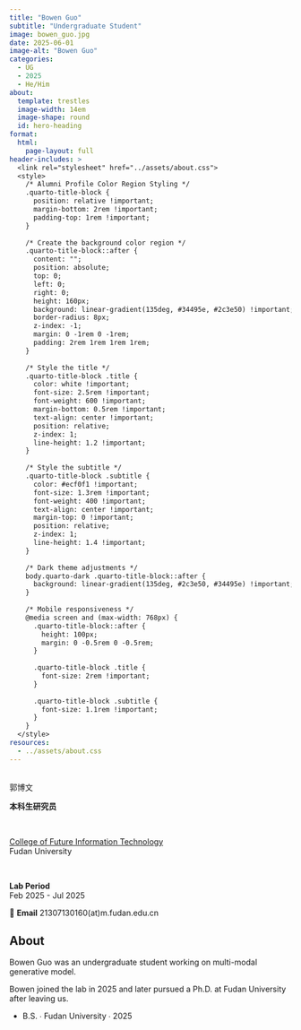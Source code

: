 ```yaml
---
title: "Bowen Guo"
subtitle: "Undergraduate Student"
image: bowen_guo.jpg
date: 2025-06-01
image-alt: "Bowen Guo"
categories:
  - UG
  - 2025
  - He/Him
about:
  template: trestles
  image-width: 14em
  image-shape: round
  id: hero-heading
format:
  html:
    page-layout: full
header-includes: >
  <link rel="stylesheet" href="../assets/about.css">
  <style>
    /* Alumni Profile Color Region Styling */
    .quarto-title-block {
      position: relative !important;
      margin-bottom: 2rem !important;
      padding-top: 1rem !important;
    }
    
    /* Create the background color region */
    .quarto-title-block::after {
      content: "";
      position: absolute;
      top: 0;
      left: 0;
      right: 0;
      height: 160px;
      background: linear-gradient(135deg, #34495e, #2c3e50) !important;
      border-radius: 8px;
      z-index: -1;
      margin: 0 -1rem 0 -1rem;
      padding: 2rem 1rem 1rem 1rem;
    }
    
    /* Style the title */
    .quarto-title-block .title {
      color: white !important;
      font-size: 2.5rem !important;
      font-weight: 600 !important;
      margin-bottom: 0.5rem !important;
      text-align: center !important;
      position: relative;
      z-index: 1;
      line-height: 1.2 !important;
    }
    
    /* Style the subtitle */
    .quarto-title-block .subtitle {
      color: #ecf0f1 !important;
      font-size: 1.3rem !important;
      font-weight: 400 !important;
      text-align: center !important;
      margin-top: 0 !important;
      position: relative;
      z-index: 1;
      line-height: 1.4 !important;
    }
    
    /* Dark theme adjustments */
    body.quarto-dark .quarto-title-block::after {
      background: linear-gradient(135deg, #2c3e50, #34495e) !important;
    }
    
    /* Mobile responsiveness */
    @media screen and (max-width: 768px) {
      .quarto-title-block::after {
        height: 100px;
        margin: 0 -0.5rem 0 -0.5rem;
      }
      
      .quarto-title-block .title {
        font-size: 2rem !important;
      }
      
      .quarto-title-block .subtitle {
        font-size: 1.1rem !important;
      }
    }
  </style>
resources:
  - ../assets/about.css
---
```


::: {#hero-heading}

&nbsp;
<div class="h1">郭博文</div>

**本科生研究员**  

&nbsp;

[College of Future Information Technology](https://ercalt.fudan.edu.cn/)  
Fudan University

&nbsp;

**Lab Period**  
Feb 2025 - Jul 2025

📧 **Email** 21307130160(at)m.fudan.edu.cn

:::

## About

::: {.grid}

::: {.g-col-6 #about-me-1}

Bowen Guo was an undergraduate student working on multi-modal generative model.

:::

::: {.g-col-6 #about-me-2}

Bowen joined the lab in 2025 and later pursued a Ph.D. at Fudan University after leaving us.

<ul class="fa-ul">
   <li><span class="fa-li"><i class="fa-solid fa-graduation-cap"></i></span>B.S. ∙ Fudan University ∙ 2025</li>
</ul>

:::
:::
